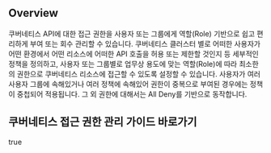 ## Overview
쿠버네티스 API에 대한 접근 권한을 사용자 또는 그룹에게 역할(Role) 기반으로 쉽고 편리하게 부여 또는 회수 관리할 수 있습니다. 쿠버네티스 클러스터 별로 어떠한 사용자가 어떤 환경에서 어떤 리소스에 어떠한 API 호출을 허용 또는 제한할 것인지 등 세부적인 정책을 정의하고, 사용자 또는 그룹별로 업무상 용도에 맞는 역할(Role)에 따라 최소한의 권한으로 쿠버네티스 리소스에 접근할 수 있도록 설정할 수 있습니다. 사용자가 여러 사용자 그룹에 속해있거나 여러 정책에 속해있어 권한이 중복으로 부여된 경우에는 정책이 중첩되어 적용됩니다. 그 외 권한에 대해서는 All Deny를 기반으로 동작합니다. 

## 쿠버네티스 접근 권한 관리 가이드 바로가기
true